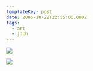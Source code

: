 ```yaml
---
templateKey: post
date: 2005-10-22T22:55:00.000Z
tags:
  - art
  - jdch
---
```

![](../../assets/art/20051022-architecture.jpg)

![](../../assets/art/20051022-van-gogh-landscape.jpg)